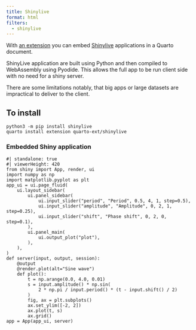 ```yaml
---
title: Shinylive
format: html
filters:
  - shinylive
---
```


With [an extension](https://github.com/quarto-ext/shinylive) you can embed 
[Shinylive](https://shiny.rstudio.com/py/docs/shinylive.htmlœ) applications 
in a Quarto document. 

ShinyLive application are built using Python and then compiled to WebAssembly
using Pyodide. This allows the full app to be run client side with no need
for a shiny server.

There are some limitations notably, that big apps or large datasets are
impractical to deliver to the client.


## To install

```shell
python3 -m pip install shinylive
quarto install extension quarto-ext/shinylive
```

### Embedded Shiny application

```shinylive-python
#| standalone: true
#| viewerHeight: 420
from shiny import App, render, ui
import numpy as np
import matplotlib.pyplot as plt
app_ui = ui.page_fluid(
    ui.layout_sidebar(
        ui.panel_sidebar(
            ui.input_slider("period", "Period", 0.5, 4, 1, step=0.5),
            ui.input_slider("amplitude", "Amplitude", 0, 2, 1, step=0.25),
            ui.input_slider("shift", "Phase shift", 0, 2, 0, step=0.1),
        ),
        ui.panel_main(
            ui.output_plot("plot"),
        ),
    ),
)
def server(input, output, session):
    @output
    @render.plot(alt="Sine wave")
    def plot():
        t = np.arange(0.0, 4.0, 0.01)
        s = input.amplitude() * np.sin(
            2 * np.pi / input.period() * (t - input.shift() / 2)
        )
        fig, ax = plt.subplots()
        ax.set_ylim([-2, 2])
        ax.plot(t, s)
        ax.grid()
app = App(app_ui, server)
```
